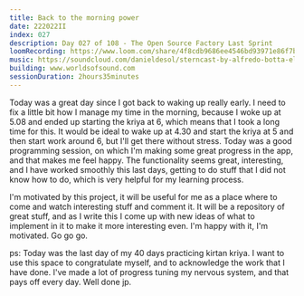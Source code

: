 ```yaml
---
title: Back to the morning power
date: 222022II
index: 027
description: Day 027 of 108 - The Open Source Factory Last Sprint
loomRecording: https://www.loom.com/share/4f8cdb9686ee4546bd93971e86f7b976
music: https://soundcloud.com/danieldesol/sterncast-by-alfredo-botta-el-camino-de-la-curacion-a-traves-de-las-plantas
building: www.worldsofsound.com
sessionDuration: 2hours35minutes
---
```


Today was a great day since I got back to waking up really early. I need to fix a little bit how I manage my time in the morning, because I woke up at 5.08 and ended up starting the kriya at 6, which means that I took a long time for this. It would be ideal to wake up at 4.30 and start the kriya at 5 and then start work around 6, but I'll get there without stress. Today was a good programming session, on which I'm making some great progress in the app, and that makes me feel happy. The functionality seems great, interesting, and I have worked smoothly this last days, getting to do stuff that I did not know how to do, which is very helpful for my learning process.

I'm motivated by this project, it will be useful for me as a place where to come and watch interesting stuff and comment it. It will be a repository of great stuff, and as I write this I come up with new ideas of what to implement in it to make it more interesting even. I'm happy with it, I'm motivated. Go go go.

ps: Today was the last day of my 40 days practicing kirtan kriya. I want to use this space to congratulate myself, and to acknowledge the work that I have done. I've made a lot of progress tuning my nervous system, and that pays off every day. Well done jp.
